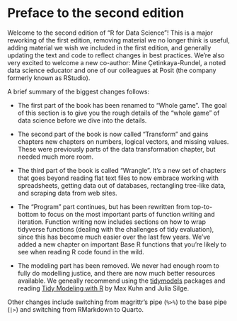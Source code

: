 # Preface to the second edition {.unnumbered}

Welcome to the second edition of "R for Data Science"!
This is a major reworking of the first edition, removing material we no longer think is useful, adding material we wish we included in the first edition, and generally updating the text and code to reflect changes in best practices.
We're also very excited to welcome a new co-author: Mine Çetinkaya-Rundel, a noted data science educator and one of our colleagues at Posit (the company formerly known as RStudio).

A brief summary of the biggest changes follows:

-   The first part of the book has been renamed to "Whole game".
    The goal of this section is to give you the rough details of the "whole game" of data science before we dive into the details.

-   The second part of the book is now called "Transform" and gains chapters new chapters on numbers, logical vectors, and missing values.
    These were previously parts of the data transformation chapter, but needed much more room.

-   The third part of the book is called "Wrangle".
    It's a new set of chapters that goes beyond reading flat text files to now embrace working with spreadsheets, getting data out of databases, rectangling tree-like data, and scraping data from web sites.

-   The "Program" part continues, but has been rewritten from top-to-bottom to focus on the most important parts of function writing and iteration.
    Function writing now includes sections on how to wrap tidyverse functions (dealing with the challenges of tidy evaluation), since this has become much easier over the last few years.
    We've added a new chapter on important Base R functions that you're likely to see when reading R code found in the wild.

-   The modeling part has been removed.
    We never had enough room to fully do modelling justice, and there are now much better resources available.
    We geneally recommend using the [tidymodels](https://www.tidymodels.org/) packages and reading [Tidy Modeling with R](https://www.tmwr.org/) by Max Kuhn and Julia Silge.

Other changes include switching from magrittr's pipe (`%>%`) to the base pipe (`|>`) and switching from RMarkdown to Quarto.
